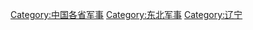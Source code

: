 {{Catmore}}

[[Category:中国各省军事|Category:中国各省军事]]
[[Category:东北军事|Category:东北军事]]
[[Category:辽宁|Category:辽宁]]